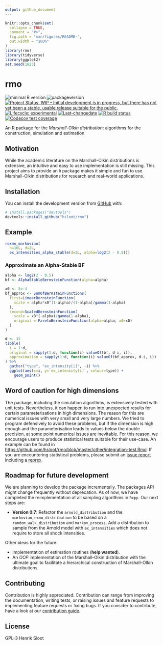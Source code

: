 ```yaml
---
output: github_document
---
```


<!-- README.md is generated from README.Rmd. Please edit that file -->

```r
knitr::opts_chunk$set(
  collapse = TRUE,
  comment = "#>",
  fig.path = "man/figures/README-",
  out.width = "100%"
)
library(rmo)
library(tidyverse)
library(ggplot2)
set.seed(1623)
```

# rmo

<!-- badges: start -->
![minimal R version](https://img.shields.io/badge/R%3E%3D-3.3.0-6666ff.svg)
![packageversion](https://img.shields.io/badge/Package%20version-`r unname(desc::desc_get("Version"))`-orange.svg?style=flat-square)
[![Project Status: WIP – Initial development is in progress, but there has not yet been a stable, usable release suitable for the public.](https://www.repostatus.org/badges/latest/wip.svg)](https://www.repostatus.org/#wip)
[![Lifecycle: experimental](https://img.shields.io/badge/lifecycle-experimental-orange.svg)](https://www.tidyverse.org/lifecycle/#experimental)
[![Last-changedate](https://img.shields.io/badge/last%20change-`r gsub('-','--', Sys.Date())`-yellowgreen.svg)](/commits/master)
[![R build status](https://github.com/hsloot/rmo/workflows/R-CMD-check/badge.svg)](https://github.com/hsloot/rmo/actions)
[![Codecov test coverage](https://codecov.io/gh/hsloot/rmo/branch/master/graph/badge.svg)](https://codecov.io/gh/hsloot/rmo?branch=master)
<!-- badges: end -->

An R package for the *Marshall-Olkin distribution*: algorithms for the construction, simulation and estimation.

## Motivation

While the academic literature on the Marshall-Olkin distributions is extensive,
an intuitive and easy to use implementation is still missing. This project aims
to provide an `R` package makes it simple and fun to use Marshall-Olkin
distributions for research and real-world applications.

## Installation

You can install the development version from [GitHub](https://github.com/) with:

```r
# install.packages("devtools")
devtools::install_github("hsloot/rmo")
```

## Example

```r
rexmo_markovian(
  n=10L, d=2L,
  ex_intensities_alpha_stable(d=2L, alpha=log2(2 - 0.5)))
```

### Approximate an Alpha-Stable BF

```r
alpha <- log2(2 - 0.5)
bf <- AlphaStableBernsteinFunction(alpha=alpha)

x0 <- 5e-4
bf_approx <- SumOfBernsteinFunctions(
  first=LinearBernsteinFunction(
    scale = alpha*x0^(1-alpha)/(1-alpha)/gamma(1-alpha)
  ),
  second=ScaledBernsteinFunction(
    scale = x0^(-alpha)/gamma(1-alpha),
    original = ParetoBernsteinFunction(alpha=alpha, x0=x0)
  )
)
```

```r
d <- 15
tibble(
  i = 1:d,
  original = sapply(1:d, function(i) valueOf(bf, d-i, i)),
  approximation = sapply(1:d, function(i) valueOf(bf_approx, d-i, i))
) %>%
  gather("type", "ex_intensity[i]", -i) %>%
  ggplot(aes(x=i, y=`ex_intensity[i]`, colour=type)) +
    geom_point()
```



## Word of caution for high dimensions

The package, including the simulation algorithms, is extensively tested with
unit tests. Nevertheless, it can happen to run into unexpected results for
certain parameterisations in high dimensions.
The reason for this  are numerical  issues
with very small and very large numbers. We tried to program defensively to avoid
these problems, but if the dimension is high enough and the parameterisation
leads to values below the double precision, at some point numerical issues are
inevitable.  For this reason, we encourage users to produce statistical tests
suitable for their use-case. An example can be found in
[https://github.com/hsloot/rmo/blob/master/other/integration-test.Rmd](https://github.com/hsloot/rmo/blob/master/other/integration-test.Rmd).
If you are encountering statistical problems, please submit an [issue report](https://github.com/hsloot/rmo/issues/new?assignees=&labels=bug&template=statistical_problem.md&title=%5BSTAT%5D)
including a [reprex](https://github.com/tidyverse/reprex).


## Roadmap for future development

We are planning to develop the package incrementally. The packages API might
change frequently without deprecation.
As of now, we have completed the reimplementation of all sampling algorithms in `Rcpp`. Our next steps are:

- __Version 0.7__: Refactor the `arnold_distribution` and the
  `markovian_exmo_distribution` to be based on a `random_walk_distribution`
  and `markov_process`. Add a distribution to sample from the Arnold model
  with `ex_intensities` which does not require to store all shock intensities.

Other ideas for the future:

- Implementation of estimation routines (__help wanted__).
- An *OOP* implementation of the Marshall--Olkin distribution with the ultimate
  goal to facilitate a hierarchical construction of Marshall--Olkin
  distributions.

## Contributing

Contribution is highly appreciated. Contribution can range from improving the
documentation, writing tests, or raising issues and feature requests to
implementing feature requests or fixing bugs. If you consider to contribute,
have a look at our [contribution guide](.github/CONTRIBUTING.md).



## License

GPL-3 Henrik Sloot
